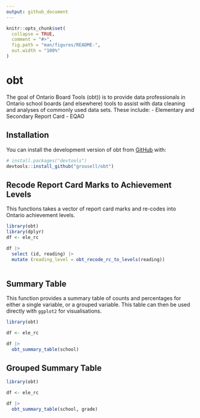 ```yaml
---
output: github_document
---
```


<!-- README.md is generated from README.Rmd. Please edit that file -->

```r
knitr::opts_chunk$set(
  collapse = TRUE,
  comment = "#>",
  fig.path = "man/figures/README-",
  out.width = "100%"
)
```

# obt

<!-- badges: start -->
<!-- badges: end -->

The goal of Ontario Board Tools (obt)) is to provide data professionals in Ontario school boards (and elsewhere) tools to assist with data cleaning and analyses of commonly used data sets. These include:
- Elementary and Secondary Report Card
- EQAO

## Installation

You can install the development version of obt from [GitHub](https://github.com/) with:

``` r
# install.packages("devtools")
devtools::install_github("grousell/obt")
```

## Recode Report Card Marks to Achievement Levels 

This functions takes a vector of report card marks and re-codes into Ontario achievement levels. 
```r
library(obt)
library(dplyr)
df <- ele_rc

df |>
  select (id, reading) |> 
  mutate (reading_level = obt_recode_rc_to_levels(reading))
  
```

## Summary Table

This function provides a summary table of counts and percentages for either a single variable, or a grouped variable. This table can then be used directly with `ggplot2` for visualisations. 
```r
library(obt)

df <- ele_rc

df |> 
  obt_summary_table(school)

```

## Grouped Summary Table

```r
library(obt)

df <- ele_rc

df |> 
  obt_summary_table(school, grade)

```
